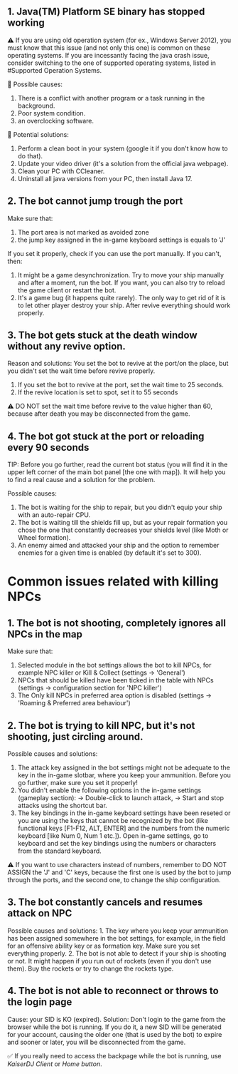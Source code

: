  ## 1. Java(TM) Platform SE binary has stopped working

⚠️ If you are using old operation system (for ex., Windows Server 2012), you must know that this issue (and not only this one) is common on these operating systems. If you are incessantly facing the java crash issue, consider switching to the one of supported operating systems, listed in #Supported Operation Systems.

🔸 Possible causes:
  1. There is a conflict with another program or a task running in the background.
  2. Poor system condition.
  1. an overclocking software.

🔸 Potential solutions:
  1. Perform a clean boot in your system (google it if you don't know how to do that).
  2. Update your video driver (it's a solution from the official java webpage).
  3. Clean your PC with CCleaner.
  4. Uninstall all java versions from your PC, then install Java 17.

## 2. The bot cannot jump trough the port

 Make sure that:
  1. The port area is not marked as avoided zone
  2. the jump key assigned in the in-game keyboard settings is equals to 'J'

 If you set it properly, check if you can use the port manually. If you can't, then:
  1. It might be a game desynchronization. Try to move your ship manually and after a moment, run the bot. If you want, you can also try to reload the game client or restart the bot. 
  2. It's a game bug (it happens quite rarely). The only way to get rid of it is to let other player destroy your ship. After revive everything should work properly.

## 3. The bot gets stuck at the death window without any revive option.

Reason and solutions: You set the bot to revive at the port/on the place, but you didn't set the wait time before revive properly.
  1. If you set the bot to revive at the port, set the wait time to 25 seconds.
  2. If the revive location is set to spot, set it to 55 seconds

⚠️  DO NOT set the wait time before revive to the value higher than 60, because after death you may be disconnected from the game.

## 4. The bot got stuck at the port or reloading every 90 seconds

TIP: Before you go further, read the current bot status (you will find it in the upper left corner of the main bot panel [the one with map]). It will help you to find a real cause and a solution for the problem.
 
Possible causes:
  1. The bot is waiting for the ship to repair, but you didn't equip your ship with an auto-repair CPU.
  2. The bot is waiting till the shields fill up, but as your repair formation you chose the one that constantly decreases your shields level (like Moth or Wheel formation).
  3. An enemy aimed and attacked your ship and the option to remember enemies for a given time is enabled (by default it's set to 300).

# Common issues related with killing NPCs

## 1. The bot is not shooting, completely ignores all NPCs in the map

Make sure that:
1. Selected module in the bot settings allows the bot to kill NPCs, for example NPC killer or Kill & Collect (settings -> 'General')
2. NPCs that should be killed have been ticked in the table with NPCs (settings -> configuration section for 'NPC killer')
3. The Only kill NPCs in preferred area option is disabled (settings -> 'Roaming & Preferred area behaviour')

## 2. The bot is trying to kill NPC, but it's not shooting, just circling around.

 Possible causes and solutions:
  1. The attack key assigned in the bot settings might not be adequate to the key in the in-game slotbar, where you keep your ammunition. Before you go further, make sure 
 you set it properly!
  2. You didn't enable the following options in the in-game settings (gameplay section):
     -> Double-click to launch attack,
     -> Start and stop attacks using the shortcut bar.
  3. The key bindings in the in-game keyboard settings have been reseted or you are using the keys that cannot be recognized by the bot (like functional keys [F1-F12, ALT, ENTER] and the numbers from the numeric keyboard [like Num 0, Num 1 etc.]).
  Open in-game settings, go to keyboard and set the key bindings using the numbers or characters from the standard keyboard.

 ⚠️ If you want to use characters instead of numbers, remember to DO NOT ASSIGN the 'J' and 'C' keys, because the first one is used by the bot to jump through the ports, and the second one, to change the ship configuration.

## 3. The bot constantly cancels and resumes attack on NPC

Possible causes and solutions:
    1. The key where you keep your ammunition has been assigned somewhere in the bot settings, for example, in the field for an offensive ability key or as formation key. Make sure you set everything properly.
    2. The bot is not able to detect if your ship is shooting or not. It might happen if you run out of rockets (even if you don't use them). Buy the rockets or try to change the rockets type.

## 4. The bot is not able to reconnect or throws to the login page

 Cause: your SID is KO (expired).
 Solution: Don't login to the game from the browser while the bot is running. If you do it, a new SID will be generated for your account, causing the older one (that is used by the bot) to expire and sooner or later, you will be disconnected from the game.

 ✅  If you really need to access the backpage while the bot is running, use *KaiserDJ Client* or *Home button*.